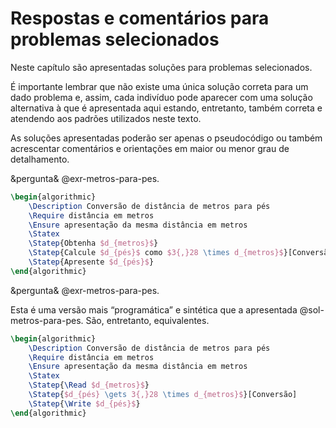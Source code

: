 # Respostas e comentários para problemas selecionados {#sec-respostas-problemas-simples}

Neste capítulo são apresentadas soluções para problemas selecionados.

É importante lembrar que não existe uma única solução correta para um dado problema e, assim, cada indivíduo pode aparecer com uma solução alternativa à que é apresentada aqui estando, entretanto, também correta e atendendo aos padrões utilizados neste texto.

As soluções apresentadas poderão ser apenas o pseudocódigo ou também acrescentar comentários e orientações em maior ou menor grau de detalhamento.

::: {#sol-metros-para-pes}
&pergunta& @exr-metros-para-pes.

```latex {.pseudocode}
\begin{algorithmic}
    \Description Conversão de distância de metros para pés
    \Require distância em metros
    \Ensure apresentação da mesma distância em metros
    \Statex
    \Statep{Obtenha $d_{metros}$}
    \Statep{Calcule $d_{pés}$ como $3{,}28 \times d_{metros}$}[Conversão]
    \Statep{Apresente $d_{pés}$}
\end{algorithmic}
```
:::

::: {#sol-metros-para-pes-v2}
&pergunta& @exr-metros-para-pes.

Esta é uma versão mais "programática" e sintética que a apresentada @sol-metros-para-pes. São, entretanto, equivalentes.

```latex {.pseudocode}
\begin{algorithmic}
    \Description Conversão de distância de metros para pés
    \Require distância em metros
    \Ensure apresentação da mesma distância em metros
    \Statex
    \Statep{\Read $d_{metros}$}
    \Statep{$d_{pés} \gets 3{,}28 \times d_{metros}$}[Conversão]
    \Statep{\Write $d_{pés}$}
\end{algorithmic}
```
:::